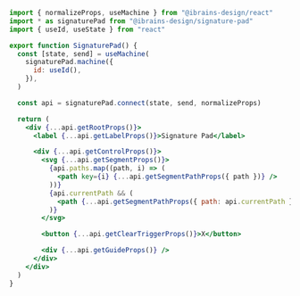 ```jsx
import { normalizeProps, useMachine } from "@ibrains-design/react"
import * as signaturePad from "@ibrains-design/signature-pad"
import { useId, useState } from "react"

export function SignaturePad() {
  const [state, send] = useMachine(
    signaturePad.machine({
      id: useId(),
    }),
  )

  const api = signaturePad.connect(state, send, normalizeProps)

  return (
    <div {...api.getRootProps()}>
      <label {...api.getLabelProps()}>Signature Pad</label>

      <div {...api.getControlProps()}>
        <svg {...api.getSegmentProps()}>
          {api.paths.map((path, i) => (
            <path key={i} {...api.getSegmentPathProps({ path })} />
          ))}
          {api.currentPath && (
            <path {...api.getSegmentPathProps({ path: api.currentPath })} />
          )}
        </svg>

        <button {...api.getClearTriggerProps()}>X</button>

        <div {...api.getGuideProps()} />
      </div>
    </div>
  )
}
```
